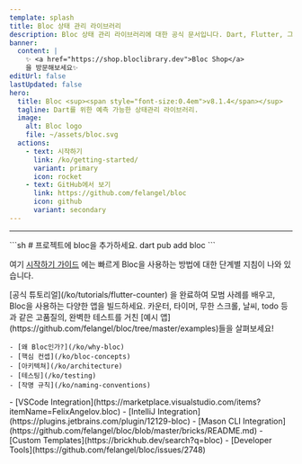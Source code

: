 ```yaml
---
template: splash
title: Bloc 상태 관리 라이브러리
description: Bloc 상태 관리 라이브러리에 대한 공식 문서입니다. Dart, Flutter, 그리고 AngularDart를 지원합니다. 예제 및 튜토리얼이 포함되어 있습니다.
banner:
  content: |
    ✨ <a href="https://shop.bloclibrary.dev">Bloc Shop</a> 
    을 방문해보세요✨
editUrl: false
lastUpdated: false
hero:
  title: Bloc <sup><span style="font-size:0.4em">v8.1.4</span></sup>
  tagline: Dart를 위한 예측 가능한 상태관리 라이브러리.
  image:
    alt: Bloc logo
    file: ~/assets/bloc.svg
  actions:
    - text: 시작하기
      link: /ko/getting-started/
      variant: primary
      icon: rocket
    - text: GitHub에서 보기
      link: https://github.com/felangel/bloc
      icon: github
      variant: secondary
---
```



<SponsorsGrid sponsoredBy="의 💖으로 후원" becomeASponsor="후원자가 되세요" />

<hr />

<CardGrid>

<SplitCard title="시작하기" icon="rocket">
	```sh
	# 프로젝트에 bloc을 추가하세요.
	dart pub add bloc
	```

여기 [시작하기 가이드](/ko/getting-started) 에는 빠르게 Bloc을 사용하는 방법에 대한 단계별 지침이 나와 있습니다.

</SplitCard>

<Card title="가이드 둘러보기" icon="star">
	[공식 튜토리얼](/ko/tutorials/flutter-counter) 을 완료하여 모범 사례를 배우고,
	Bloc을 사용하는 다양한 앱을 빌드하세요.
</Card>

<Card title="Bloc으로 빌드하기" icon="laptop">
	카운터, 타이머, 무한 스크롤, 날씨, todo 등과 같은 고품질의, 완벽한 테스트를
	거친 [예시 앱](https://github.com/felangel/bloc/tree/master/examples)들을
	살펴보세요!
</Card>

<ListCard title="학습" icon="open-book">

    - [왜 Bloc인가?](/ko/why-bloc)
    - [핵심 컨셉](/ko/bloc-concepts)
    - [아키텍쳐](/ko/architecture)
    - [테스팅](/ko/testing)
    - [작명 규칙](/ko/naming-conventions)

</ListCard>

  <ListCard title="통합 개발도구" icon="puzzle">
    - [VSCode Integration](https://marketplace.visualstudio.com/items?itemName=FelixAngelov.bloc)
    - [IntelliJ Integration](https://plugins.jetbrains.com/plugin/12129-bloc)
    - [Mason CLI Integration](https://github.com/felangel/bloc/blob/master/bricks/README.md)
    - [Custom Templates](https://brickhub.dev/search?q=bloc)
    - [Developer Tools](https://github.com/felangel/bloc/issues/2748)
  </ListCard>
</CardGrid>

<Discord joinDiscord="Discord에 가입하세요" />
